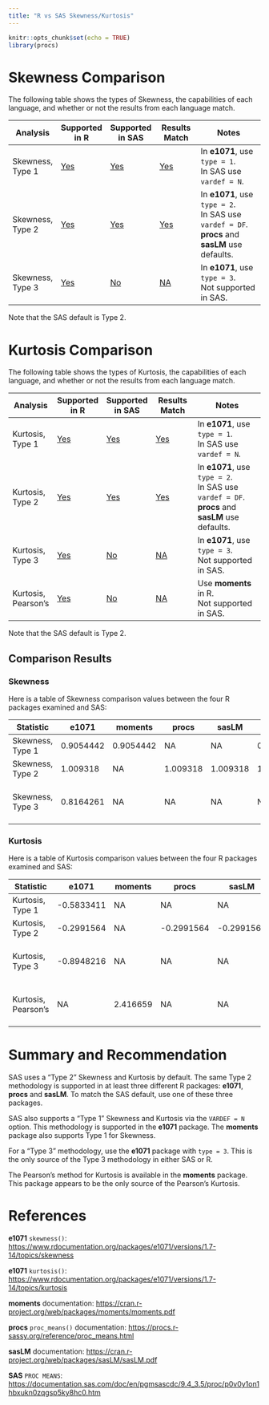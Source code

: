 ```yaml
---
title: "R vs SAS Skewness/Kurtosis"
---
```


```r
knitr::opts_chunk$set(echo = TRUE)
library(procs)
```

# Skewness Comparison

The following table shows the types of Skewness, the capabilities of each language, and whether or not the results from each language match.  

| Analysis                          | Supported in R                             | Supported in SAS                           | Results Match    | Notes  |
|-------------|-------------|-------------|-------------|---------------------|
| Skewness, Type 1 | [Yes](../R/summary_skew_kurt.html#e1071)      | [Yes](../SAS/summary_skew_kurt.html#n)    | [Yes](#skew)   | In **e1071**, use `type = 1`.<br/>In SAS use `vardef = N`. |
| Skewness, Type 2 | [Yes](../R/summary_skew_kurt.html#e1071) | [Yes](../SAS/summary_skew_kurt.html#df) | [Yes](#skew) | In **e1071**, use `type = 2`.<br/>In SAS use `vardef = DF`.<br/>**procs** and **sasLM** use defaults. |
| Skewness, Type 3 | [Yes](../R/summary_skew_kurt.html#e1071)      | [No](../SAS/summary_skew_kurt.html#summary)    | [NA](#skew)   | In **e1071**, use `type = 3`.<br/>Not supported in SAS. |

Note that the SAS default is Type 2.


# Kurtosis Comparison

The following table shows the types of Kurtosis, the capabilities of each language, and whether or not the results from each language match. 

| Analysis                          | Supported in R                             | Supported in SAS                           | Results Match    | Notes                                                                             |
|-------------|-------------|-------------|-------------|---------------------|
| Kurtosis, Type 1 | [Yes](../R/summary_skew_kurt.html#e1071)      | [Yes](../SAS/summary_skew_kurt.html#n)    | [Yes](#kurt)   | In **e1071**, use `type = 1`.<br/>In SAS use `vardef = N`. |
| Kurtosis, Type 2 | [Yes](../R/summary_skew_kurt.html#e1071) | [Yes](../SAS/summary_skew_kurt.html#df) | [Yes](#kurt) | In **e1071**, use `type = 2`.<br/>In SAS use `vardef = DF`.<br/>**procs** and **sasLM** use defaults. |
| Kurtosis, Type 3 | [Yes](../R/summary_skew_kurt.html#e1071)      | [No](../SAS/summary_skew_kurt.html#summary)    | [NA](#kurt)   | In **e1071**, use `type = 3`.<br/>Not supported in SAS. |   
| Kurtosis, Pearson's | [Yes](../R/summary_skew_kurt.html#moments)      | [No](../SAS/summary_skew_kurt.html#summary)    | [NA](#kurt)   | Use **moments** in R.<br/>Not supported in SAS. | 

Note that the SAS default is Type 2.

## Comparison Results

### Skewness {#skew}

Here is a table of Skewness comparison values between the four R packages examined and SAS:

| Statistic          | **e1071**  | **moments** | **procs** | **sasLM** | **SAS** | Match | Notes |
|--------------------|-----------|--------------|------------|----------|--------|-------|-------|
| Skewness, Type 1 | 0.9054442 | 0.9054442      | NA         | NA       | 0.9054442 | Yes   |  |
| Skewness, Type 2 | 1.009318  | NA             | 1.009318   | 1.009318 | 1.0093179 | Yes   | |
| Skewness, Type 3 | 0.8164261 | NA             | NA         | NA       | NA     | NA   |Type 3 not supported in SAS|

### Kurtosis {#kurt}

Here is a table of Kurtosis comparison values between the four R packages examined and SAS:

| Statistic          | **e1071**  | **moments** | **procs** | **sasLM** | **SAS** | Match | Notes |
|--------------------|-----------|--------------|------------|----------|--------|-------|-------|
| Kurtosis, Type 1 | -0.5833411 | NA            | NA         | NA       | -0.5833411 | Yes   |  |
| Kurtosis, Type 2 | -0.2991564 | NA            | -0.2991564   | -0.2991564 | -0.2991564 | Yes   | |
| Kurtosis, Type 3 | -0.8948216 | NA            | NA         | NA       | NA     | NA   |Type 3 not supported in SAS|
| Kurtosis, Pearson's | NA      | 2.416659      | NA         | NA       | NA     | NA   |Pearson's not supported in SAS|

# Summary and Recommendation

SAS uses a "Type 2" Skewness and Kurtosis by default.  The same Type 2 methodology is supported in at least three different R packages: **e1071**, **procs** and **sasLM**.
To match the SAS default, use one of these three packages.

SAS also supports
a "Type 1" Skewness and Kurtosis via the `VARDEF = N` option.  This methodology is supported in the **e1071** package.  The **moments** package also supports Type 1 for Skewness.

For a "Type 3" methodology, use the **e1071** package with `type = 3`.  This is the only source of the Type 3 methodology in either SAS or R.

The Pearson's method for Kurtosis is available in the **moments** package.  This package appears to be the only source of the Pearson's Kurtosis.

# References

**e1071** `skewness()`: <https://www.rdocumentation.org/packages/e1071/versions/1.7-14/topics/skewness>

**e1071** `kurtosis()`: <https://www.rdocumentation.org/packages/e1071/versions/1.7-14/topics/kurtosis>

**moments** documentation: <https://cran.r-project.org/web/packages/moments/moments.pdf>

**procs** `proc_means()` documentation: <https://procs.r-sassy.org/reference/proc_means.html>

**sasLM** documentation: <https://cran.r-project.org/web/packages/sasLM/sasLM.pdf>

**SAS** `PROC MEANS`: <https://documentation.sas.com/doc/en/pgmsascdc/9.4_3.5/proc/p0v0y1on1hbxukn0zqgsp5ky8hc0.htm>
